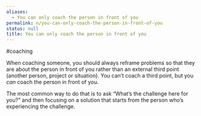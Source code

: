 ```yaml
---
aliases:
  - You can only coach the person in front of you
permalink: n/you-can-only-coach-the-person-in-front-of-you
status: null
title: You can only coach the person in front of you
---
```

#coaching

When coaching someone, you should always reframe problems so that they are about the person in front of you rather than an external third point (another person, project or situation). You can’t coach a third point, but you _can_ coach the person in front of you.

The most common way to do that is to ask “What’s the challenge here for you?” and then focusing on a solution that starts from the person who’s experiencing the challenge.

